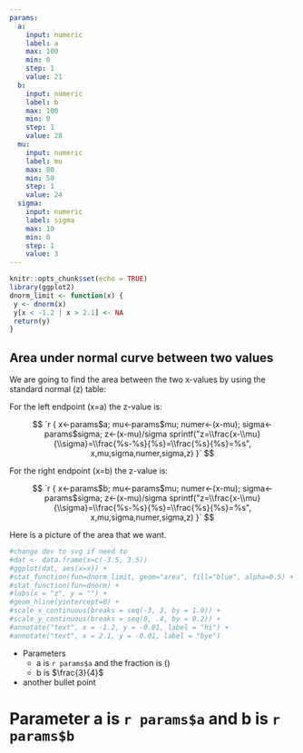 ```yaml
---
params:
  a:
    input: numeric
    label: a
    max: 100
    min: 0
    step: 1
    value: 21
  b:
    input: numeric
    label: b
    max: 100
    min: 0
    step: 1
    value: 28
  mu:
    input: numeric
    label: mu
    max: 80
    min: 50
    step: 1
    value: 24
  sigma:
    input: numeric
    label: sigma
    max: 10
    min: 0
    step: 1
    value: 3
---
```


```r
knitr::opts_chunk$set(echo = TRUE)
library(ggplot2)
dnorm_limit <- function(x) {
 y <- dnorm(x)
 y[x < -1.2 | x > 2.1] <- NA
 return(y)
}
```

## Area under normal curve between two values

We are going to find the area between the two x-values by using the standard normal (z) table:

For the left endpoint (x=a) the z-value is:

$$
`r {
    x<-params$a; 
    mu<-params$mu; 
    numer<-(x-mu); 
    sigma<-params$sigma; 
    z<-(x-mu)/sigma
    sprintf("z=\\frac{x-\\mu}{\\sigma}=\\frac{%s-%s}{%s}=\\frac{%s}{%s}=%s",
                                                x,mu,sigma,numer,sigma,z)
   }`
$$

For the right endpoint (x=b) the z-value is:

$$
`r {
    x<-params$b; 
    mu<-params$mu; 
    numer<-(x-mu); 
    sigma<-params$sigma; 
    z<-(x-mu)/sigma
    sprintf("z=\\frac{x-\\mu}{\\sigma}=\\frac{%s-%s}{%s}=\\frac{%s}{%s}=%s",
                                                x,mu,sigma,numer,sigma,z)
   }`
$$

Here is a picture of the area that we want.

```r
#change dev to svg if need to
#dat <- data.frame(x=c(-3.5, 3.5))
#ggplot(dat, aes(x=x)) +
#stat_function(fun=dnorm_limit, geom="area", fill="blue", alpha=0.5) +
#stat_function(fun=dnorm) +
#labs(x = "z", y = "") +
#geom_hline(yintercept=0) +
#scale_x_continuous(breaks = seq(-3, 3, by = 1.0)) +
#scale_y_continuous(breaks = seq(0, .4, by = 0.2)) +
#annotate("text", x = -1.2, y = -0.01, label = "hi") +
#annotate("text", x = 2.1, y = -0.01, label = "bye")
```


* Parameters
    * a is `r params$a` and the fraction is \(\frac{`r params$a`}{4}\)
    * b is $\frac{3}{4}$
* another bullet point 

# Parameter a is `r params$a` and b is `r params$b` 
